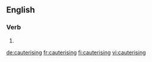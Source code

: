 
==English==

===Verb===
{{head|en|present participle}}

# {{present participle of|cauterise|lang=en|nocat=1}}

[[de:cauterising]]
[[fr:cauterising]]
[[fi:cauterising]]
[[vi:cauterising]]
